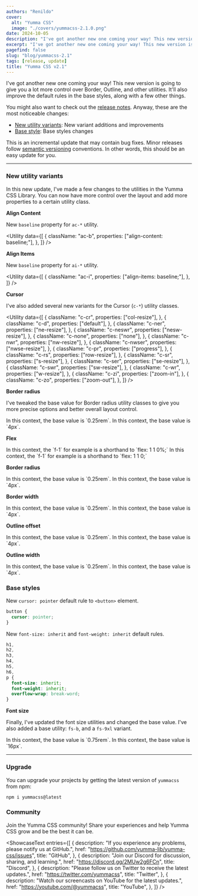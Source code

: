 ```yaml
---
authors: "Renildo"
cover:
  alt: "Yumma CSS"
  image: "./covers/yummacss-2.1.0.png"
date: 2024-10-05
description: "I've got another new one coming your way! This new version is going to give you a lot more control over Border, Outline, and other utilities. It'll also improve the default rules in the base styles, along with a few other things."
excerpt: "I've got another new one coming your way! This new version is going to give you a lot more control over Border, Outline, and other utilities. It'll also improve the default rules in the base styles, along with a few other things."
pagefind: false
slug: "blog/yummacss-2.1"
tags: [release, update]
title: "Yumma CSS v2.1"
---
```


I've got another new one coming your way! This new version is going to give you a lot more control over Border, Outline, and other utilities. It'll also improve the default rules in the base styles, along with a few other things.

You might also want to check out the [release notes](https://github.com/yumma-lib/yumma-css/releases/tag/v2.1.0). Anyway, these are the most noticeable changes:

- [New utility variants](#new-utility-variants): New variant additions and improvements
- [Base style](#base-styles): Base styles changes

This is an incremental update that may contain bug fixes. Minor releases follow [semantic versioning](https://docs.npmjs.com/about-semantic-versioning) conventions. In other words, this should be an easy update for you.

---

### New utility variants

In this new update, I've made a few changes to the utilities in the Yumma CSS Library. You can now have more control over the layout and add more properties to a certain utility class.

**Align Content**

New `baseline` property for `ac-*` utility.

<Utility
  data={[
    {
      className: "ac-b",
      properties: ["align-content: baseline;"],
    },
  ]}
/>

**Align Items**

New `baseline` property for `ai-*` utility.

<Utility
  data={[
    {
      className: "ac-i",
      properties: ["align-items: baseline;"],
    },
  ]}
/>

**Cursor**

I've also added several new variants for the Cursor (`c-*`) utility classes.

<Utility
  data={[
    {
      className: "c-cr",
      properties: ["col-resize"],
    },
    {
      className: "c-d",
      properties: ["default"],
    },
    {
      className: "c-ner",
      properties: ["ne-resize"],
    },
    {
      className: "c-neswr",
      properties: ["nesw-resize"],
    },
    {
      className: "c-none",
      properties: ["none"],
    },
    {
      className: "c-nwr",
      properties: ["nw-resize"],
    },
    {
      className: "c-nwser",
      properties: ["nwse-resize"],
    },
    {
      className: "c-pr",
      properties: ["progress"],
    },
    {
      className: "c-rs",
      properties: ["row-resize"],
    },
    {
      className: "c-sr",
      properties: ["s-resize"],
    },
    {
      className: "c-ser",
      properties: ["se-resize"],
    },
    {
      className: "c-swr",
      properties: ["sw-resize"],
    },
    {
      className: "c-wr",
      properties: ["w-resize"],
    },
    {
      className: "c-zi",
      properties: ["zoom-in"],
    },
    {
      className: "c-zo",
      properties: ["zoom-out"],
    },
  ]}
/>

**Border radius**

I've tweaked the base value for Border radius utility classes to give you more precise options and better overall layout control.

<Tabs>
  <TabItem icon="approve-check-circle" label="Now">
    In this context, the base value is `0.25rem`.
    <Utility
      classPrefix="rad-"
      propNames={["border-radius"]}
      incrementValue={0.25}
      range={8}
      unit="rem"
      additionalClasses={[
        { name: "full", value: "100%" },
        { name: "half", value: "50%" },
      ]}
    />
  </TabItem>

  <TabItem icon="warning" label="Then">
    In this context, the base value is `4px`.
    <Utility
      classPrefix="rad-"
      propNames={["border-radius"]}
      incrementValue={4}
      range={8}
      unit="px"
      additionalClasses={[
        { name: "full", value: "100%" },
        { name: "half", value: "50%" },
      ]}
    />
  </TabItem>
</Tabs>

**Flex**

<Tabs>
  <TabItem icon="approve-check-circle" label="Now">
    In this context, the `f-1` for example is a shorthand to `flex: 1 1 0%;`
    <Utility
      classPrefix="f-"
      excludeZero
      propNames={["flex"]}
      incrementName="%i %i 0%"
      incrementValue={1}
      range={8}
      additionalClasses={[
        { name: "auto", value: "1 1 auto" },
        { name: "none", value: "none" },
      ]}
    />
  </TabItem>

  <TabItem icon="warning" label="Then">
    In this context, the `f-1` for example is a shorthand to `flex: 1 1 0;`
    <Utility
      classPrefix="f-"
      excludeZero
      propNames={["flex"]}
      incrementValue={1}
      range={8}
      additionalClasses={[{ name: "none", value: "none" }]}
    />
  </TabItem>
</Tabs>

**Border radius**

<Tabs>
  <TabItem icon="approve-check-circle" label="Now">
    In this context, the base value is `0.25rem`.
    <Utility
      classPrefix="rad-"
      propNames={["border-radius"]}
      incrementValue={0.25}
      range={8}
      unit="rem"
      additionalClasses={[
        { name: "full", value: "100%" },
        { name: "half", value: "50%" },
      ]}
    />
  </TabItem>

  <TabItem icon="warning" label="Then">
    In this context, the base value is `4px`.
    <Utility
      classPrefix="rad-"
      propNames={["border-radius"]}
      incrementValue={4}
      range={8}
      unit="px"
      additionalClasses={[
        { name: "full", value: "100%" },
        { name: "half", value: "50%" },
      ]}
    />
  </TabItem>
</Tabs>

**Border width**

<Tabs>
  <TabItem icon="approve-check-circle" label="Now">
    In this context, the base value is `0.25rem`.
    <Utility
      classPrefix="b-"
      propNames={["border-width"]}
      incrementValue={0.25}
      range={8}
      unit="rem"
    />
  </TabItem>

  <TabItem icon="warning" label="Then">
    In this context, the base value is `4px`.
    <Utility
      data={[
        {
          className: "b-0",
          properties: ["border-width: 0px;"],
        },
        {
          className: "b-1",
          properties: ["border-width: 1px;"],
        },
        {
          className: "b-2",
          properties: ["border-width: 2px;"],
        },
        {
          className: "b-3",
          properties: ["border-width: 4px;"],
        },
        {
          className: "b-4",
          properties: ["border-width: 6px;"],
        },
        {
          className: "b-5",
          properties: ["border-width: 8px;"],
        },
        {
          className: "b-6",
          properties: ["border-width: 10px;"],
        },
        {
          className: "b-7",
          properties: ["border-width: 12px;"],
        },
        {
          className: "b-8",
          properties: ["border-width: 14px;"],
        },
      ]}
    />
  </TabItem>
</Tabs>

**Outline offset**

<Tabs>
  <TabItem icon="approve-check-circle" label="Now">
    In this context, the base value is `0.25rem`.
    <Utility
      classPrefix="oo-"
      propNames={["outline-offset"]}
      incrementValue={1}
      range={4}
      unit="px"
    />
  </TabItem>

  <TabItem icon="warning" label="Then">
    In this context, the base value is `4px`.
    <Utility
      classPrefix="oo-"
      propNames={["outline-offset"]}
      incrementValue={4}
      range={4}
      unit="px"
    />
  </TabItem>
</Tabs>

**Outline width**

<Tabs>
  <TabItem icon="approve-check-circle" label="Now">
    In this context, the base value is `0.25rem`.
    <Utility
      classPrefix="ow-"
      propNames={["outline-width"]}
      incrementValue={1}
      range={4}
      unit="px"
    />
  </TabItem>

  <TabItem icon="warning" label="Then">
    In this context, the base value is `4px`.
    <Utility
      classPrefix="ow-"
      propNames={["outline-width"]}
      incrementValue={4}
      range={4}
      unit="px"
    />
  </TabItem>
</Tabs>

### Base styles

New `cursor: pointer` default rule to `<button>` element.

```scss mark={1-3} title="_base.scss"
button {
  cursor: pointer;
}
```

New `font-size: inherit` and `font-weight: inherit` default rules.

```scss mark={8-9} title="_base.scss"
h1,
h2,
h3,
h4,
h5,
h6,
p {
  font-size: inherit;
  font-weight: inherit;
  overflow-wrap: break-word;
}
```

**Font size**

Finally, I've updated the font size utilities and changed the base value. I've also added a base utility: `fs-b`, and a `fs-9xl` variant.

<Tabs>
  <TabItem icon="approve-check-circle" label="Now">
    In this context, the base value is `0.75rem`.
    <Utility
      data={[
        {
          className: "fs-xs",
          properties: ["font-size: 0.75rem;"],
        },
        {
          className: "fs-b",
          properties: ["font-size: 1rem;"],
        },
        {
          className: "fs-sm",
          properties: ["font-size: 1.5rem;"],
        },
        {
          className: "fs-md",
          properties: ["font-size: 2.25rem;"],
        },
        {
          className: "fs-lg",
          properties: ["font-size: 3rem;"],
        },
        {
          className: "fs-xl",
          properties: ["font-size: 3.75rem;"],
        },
        {
          className: "fs-xxl",
          properties: ["font-size: 4.5rem;"],
        },
        {
          className: "fs-3xl",
          properties: ["font-size: 5.25rem;"],
        },
        {
          className: "fs-6xl",
          properties: ["font-size: 6rem;"],
        },
        {
          className: "fs-9xl",
          properties: ["font-size: 6.75rem;"],
        },
      ]}
    />
  </TabItem>

  <TabItem icon="warning" label="Then">
    In this context, the base value is `16px`.
    <Utility
      data={[
        {
          className: "fs-xs",
          properties: ["font-size: 12px;"],
        },
        {
          className: "fs-sm",
          properties: ["font-size: 14.4px;"],
        },
        {
          className: "fs-md",
          properties: ["font-size: 16px;"],
        },
        {
          className: "fs-lg",
          properties: ["font-size: 19.2px;"],
        },
        {
          className: "fs-xl",
          properties: ["font-size: 23.04px;"],
        },
        {
          className: "fs-xxl",
          properties: ["font-size: 30.08px;"],
        },
        {
          className: "fs-3xl",
          properties: ["font-size: 35.52px;"],
        },
        {
          className: "fs-6xl",
          properties: ["font-size: 58.56px;"],
        },
      ]}
    />
  </TabItem>
</Tabs>

---

### Upgrade

You can upgrade your projects by getting the latest version of `yummacss` from npm:

```bash
npm i yummacss@latest
```

### Community

Join the Yumma CSS community! Share your experiences and help Yumma CSS grow and be the best it can be.

<ShowcaseText
  entries={[
    {
      description:
        "If you experience any problems, please notify us at GitHub.",
      href: "https://github.com/yumma-lib/yumma-css/issues",
      title: "GitHub",
    },
    {
      description: "Join our Discord for discussion, sharing, and learning.",
      href: "https://discord.gg/2MUw2g6FCn",
      title: "Discord",
    },
    {
      description: "Please follow us on Twitter to receive the latest updates.",
      href: "https://twitter.com/yummacss",
      title: "Twitter",
    },
    {
      description: "Watch our screencasts on YouTube for the latest updates.",
      href: "https://youtube.com/@yummacss",
      title: "YouTube",
    },
  ]}
/>

